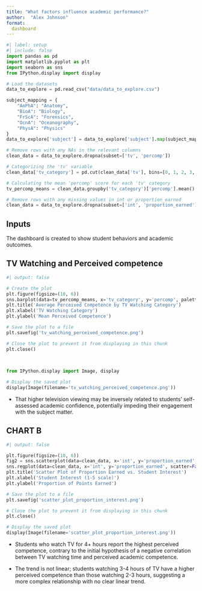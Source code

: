 ```yaml
---
title: "What factors influence academic performance?"
author:  "Alex Johnson"
format: 
  dashboard
---
```


```python
#| label: setup
#| include: false
import pandas as pd
import matplotlib.pyplot as plt
import seaborn as sns
from IPython.display import display

# Load the datasets
data_to_explore = pd.read_csv("data/data_to_explore.csv")

subject_mapping = {
    "AnPhA": "Anatomy",
    "BioA": "Biology",
    "FrScA": "Forensics",
    "OcnA": "Oceanography",
    "PhysA": "Physics"
}
data_to_explore['subject'] = data_to_explore['subject'].map(subject_mapping).fillna(data_to_explore['subject'])

# Remove rows with any NAs in the relevant columns
clean_data = data_to_explore.dropna(subset=['tv', 'percomp'])

# Categorizing the 'tv' variable
clean_data['tv_category'] = pd.cut(clean_data['tv'], bins=[0, 1, 2, 3, 4, float('Inf')], labels=["0-1 hours", "1-2 hours", "2-3 hours", "3-4 hours", "4+ hours"])

# Calculating the mean 'percomp' score for each 'tv' category
tv_percomp_means = clean_data.groupby('tv_category')['percomp'].mean().reset_index()

# Remove rows with any missing values in int or proportion_earned
clean_data = data_to_explore.dropna(subset=['int', 'proportion_earned'])
```



## Inputs {.sidebar}

The dashboard is created to show student behaviors and academic outcomes.

## TV Watching and Perceived competence 

```python
#| output: false

# Create the plot
plt.figure(figsize=(10, 6))
sns.barplot(data=tv_percomp_means, x='tv_category', y='percomp', palette='viridis')
plt.title('Average Perceived Competence by TV Watching Category')
plt.xlabel('TV Watching Category')
plt.ylabel('Mean Perceived Competence')

# Save the plot to a file
plt.savefig('tv_watching_perceived_competence.png')

# Close the plot to prevent it from displaying in this chunk
plt.close()
             
    
```

```python
from IPython.display import Image, display

# Display the saved plot
display(Image(filename='tv_watching_perceived_competence.png'))
```

-   That higher television viewing may be inversely related to students' self-assessed academic confidence, potentially impeding their engagement with the subject matter.



## CHART B

```python
#| output: false

plt.figure(figsize=(10, 6))
fig2 = sns.scatterplot(data=clean_data, x='int', y='proportion_earned', alpha=0.5, color='olivedrab')
sns.regplot(data=clean_data, x='int', y='proportion_earned', scatter=False, color='maroon')
plt.title('Scatter Plot of Proportion Earned vs. Student Interest')
plt.xlabel('Student Interest (1-5 scale)')
plt.ylabel('Proportion of Points Earned')

# Save the plot to a file
plt.savefig('scatter_plot_proportion_interest.png')

# Close the plot to prevent it from displaying in this chunk
plt.close()

```

```python
# Display the saved plot
display(Image(filename='scatter_plot_proportion_interest.png'))
```

-   Students who watch TV for 4+ hours report the highest perceived competence, contrary to the initial hypothesis of a negative correlation between TV watching time and perceived academic competence.

-   The trend is not linear; students watching 3-4 hours of TV have a higher perceived competence than those watching 2-3 hours, suggesting a more complex relationship with no clear linear trend.
